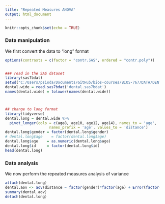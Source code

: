 ```yaml
---
title: "Repeated Measures ANOVA"
output: html_document
---
```


```r
knitr::opts_chunk$set(echo = TRUE)
```

### Data manipulation
We first convert the data to "long" format
```r
options(contrasts = c(factor = "contr.SAS", ordered = "contr.poly"))


### read in the SAS dataset
library(sas7bdat)
setwd('C:/Users/psioda/Documents/GitHub/bios-courses/BIOS-767/DATA/DENTAL')
dental.wide = read.sas7bdat('dental.sas7bdat')
names(dental.wide) = tolower(names(dental.wide))



## change to long format
library(tidyverse)
dental.long = dental.wide %>%
  pivot_longer(cols = c(age8, age10, age12, age14), names_to = 'age', 
                    names_prefix = 'age', values_to = 'distance')
dental.long$gender = factor(dental.long$gender)
# dental.long$age    = factor(dental.long$age)
dental.long$age    = as.numeric(dental.long$age)
dental.long$id     = factor(dental.long$id)
head(dental.long)
```

### Data analysis
We now perform the repeated measures analysis of variance
```r
attach(dental.long)
dental.aov <- aov(distance ~ factor(gender)*factor(age) + Error(factor(id)))
summary(dental.aov)
detach(dental.long)
```

